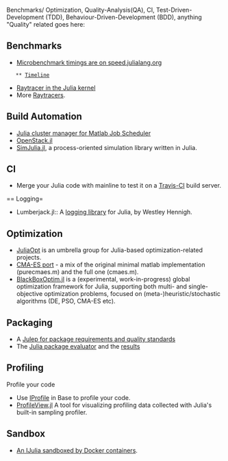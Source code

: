 Benchmarks/ Optimization, Quality-Analysis(QA), CI, Test-Driven-Development (TDD), Behaviour-Driven-Development (BDD), anything "Quality" related goes here:


== Benchmarks ==
* [http://speed.julialang.org Microbenchmark timings are on speed.julialang.org]
    ** [http://speed.julialang.org/timeline/ Timeline]
* [https://github.com/JuliaLang/julia/blob/master/test/perf/kernel/raytracer.jl Raytracer in the Julia kernel]
* More [https://github.com/jakebolewski/rays Raytracers].


== Build Automation ==
* [https://github.com/simonster/MatlabCluster.jl Julia cluster manager for Matlab Job Scheduler]
* [https://github.com/loladiro/OpenStack.jl OpenStack.jl]
* [https://github.com/BenLauwens/SimJulia.jl SimJulia.jl ], a process-oriented simulation library written in Julia.


== CI ==
* Merge your Julia code with mainline to test it on a [https://travis-ci.org/JuliaLang/ Travis-CI] build server.


== Logging= 
* Lumberjack.jl:: A [https://github.com/forio/Lumberjack.jl logging library] for Julia, by Westley Hennigh.


== Optimization == 
* [http://juliaopt.org/ JuliaOpt] is an umbrella group for Julia-based optimization-related projects.
* [https://github.com/Staross/JuliaCMAES CMA-ES port] - a mix of the original minimal matlab implementation (purecmaes.m) and the full one (cmaes.m).
* [https://github.com/robertfeldt/BlackBoxOptim.jl BlackBoxOptim.jl] is a (experimental, work-in-progress) global optimization framework for Julia, supporting both multi- and single-objective optimization problems, focused on (meta-)heuristic/stochastic algorithms (DE, PSO, CMA-ES etc).


== Packaging ==
* A [https://gist.github.com/IainNZ/6086173 Julep for package requirements and quality standards]
* The [https://github.com/IainNZ/PackageEvaluator.jl Julia package evaluator] and the [http://iaindunning.com/PackageEval/ results]


== Profiling ==
Profile your code
* Use [http://docs.julialang.org/en/latest/stdlib/profile/ IProfile] in Base to profile your code.
* [https://github.com/timholy/ProfileView.jl ProfileView.jl] A tool for visualizing profiling data collected with Julia's built-in sampling profiler.



== Sandbox == 
* [https://github.com/amitmurthy/JDock An IJulia sandboxed by Docker containers].



